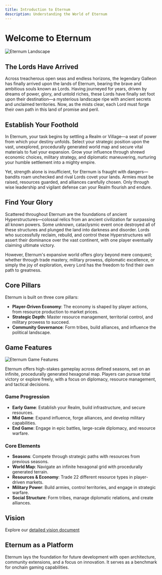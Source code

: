 ```yaml
---
title: Introduction to Eternum
description: Understanding the World of Eternum
---
```


# Welcome to Eternum

<img src="/images/covers/01.png" alt="Eternum Landscape" className="w-full rounded-lg my-6" />

## The Lords Have Arrived

Across treacherous open seas and endless horizons, the legendary Galleon has finally arrived upon the lands of Eternum,
bearing the brave and ambitious souls known as Lords. Having journeyed for years, driven by dreams of power, glory, and
untold riches, these Lords have finally set foot upon their destination—a mysterious landscape ripe with ancient secrets
and unclaimed territories. Now, as the mists clear, each Lord must forge their own path in this land of promise and
peril.

## Establish Your Foothold

In Eternum, your task begins by settling a Realm or Village—a seat of power from which your destiny unfolds. Select your
strategic position upon the vast, unexplored, procedurally generated world map and secure vital materials to fuel your
expansion. Grow your influence through shrewd economic choices, military strategy, and diplomatic maneuvering, nurturing
your humble settlement into a mighty empire.

Yet, strength alone is insufficient, for Eternum is fraught with dangers—bandits roam unchecked and rival Lords covet
your lands. Armies must be raised, resources guarded, and alliances carefully chosen. Only through wise leadership and
vigilant defense can your Realm flourish and endure.

## Find Your Glory

Scattered throughout Eternum are the foundations of ancient Hyperstructures—colossal relics from an ancient civilization
far surpassing all known powers. Some unknown, cataclysmic event once destroyed all of these structures and plunged the
land into darkness and disorder. Lords who successfully reclaim, rebuild, and control these Hyperstructures will assert
their dominance over the vast continent, with one player eventually claiming ultimate victory.

However, Eternum's expansive world offers glory beyond mere conquest; whether through trade mastery, military prowess,
diplomatic excellence, or simply the joy of exploration, every Lord has the freedom to find their own path to greatness.

## Core Pillars

Eternum is built on three core pillars:

- **Player-Driven Economy**: The economy is shaped by player actions, from resource production to market prices.
- **Strategic Depth**: Master resource management, territorial control, and military prowess to succeed.
- **Community Governance**: Form tribes, build alliances, and influence the political landscape.

## Game Features

<img src="/images/covers/02.png" alt="Eternum Game Features" className="w-full rounded-lg my-6" />

Eternum offers high-stakes gameplay across defined seasons, set on an infinite, procedurally generated hexagonal map.
Players can pursue total victory or explore freely, with a focus on diplomacy, resource management, and tactical
decisions.

### Game Progression

- **Early Game**: Establish your Realm, build infrastructure, and secure resources.
- **Mid Game**: Expand influence, forge alliances, and develop military capabilities.
- **End Game**: Engage in epic battles, large-scale diplomacy, and resource warfare.

### Core Elements

- **Seasons**: Compete through strategic paths with resources from previous seasons.
- **World Map**: Navigate an infinite hexagonal grid with procedurally generated terrain.
- **Resources & Economy**: Trade 22 different resource types in player-driven markets.
- **Military Power**: Build armies, control territories, and engage in strategic warfare.
- **Social Structure**: Form tribes, manage diplomatic relations, and create alliances.

## Vision

Explore our
[detailed vision document](https://github.com/BibliothecaDAO/world-guide/blob/main/realms-world-guide-v1.0.0.pdf)

## Eternum as a Platform

Eternum lays the foundation for future development with open architecture, community extensions, and a focus on
innovation. It serves as a benchmark for onchain gaming capabilities.
